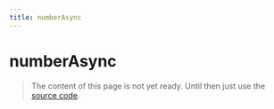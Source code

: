 ```yaml
---
title: numberAsync
---
```


# numberAsync

> The content of this page is not yet ready. Until then just use the [source code](https://github.com/fabian-hiller/valibot/blob/main/library/src/schemas/number/numberAsync.ts).
